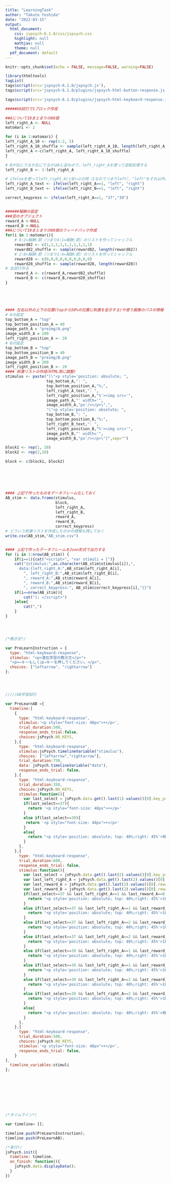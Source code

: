 ```yaml
---
title: "LearningTask"
author: "Takuto Yoshida"
date: "2022-03-15"
output: 
  html_document:
    css: jspsych-6.1.0/css/jspsych.css
    highlight: null
    mathjax: null
    theme: null
  pdf_document: default
---
```




```r
knitr::opts_chunk$set(echo = FALSE, message=FALSE, warning=FALSE)
```




```r

library(htmltools)
tagList(
tags$script(src='jspsych-6.1.0/jspsych.js'),
tags$script(src='jspsych-6.1.0/plugins/jspsych-html-button-response.js'),

tags$script(src='jspsych-6.1.0/plugins/jspsych-html-keyboard-response.js'))
```




```r


#####60試行で1ブロック作成

##Aについて10まとまりの60個
left_right_A <- NULL
matomari <- 2

for (i in 1:matomari) {
left_right_A_10 <- rep(1:2, 5)
left_right_A_10_shuffle <- sample(left_right_A_10, length(left_right_A_10))
left_right_A <-c(left_right_A, left_right_A_10_shuffle)
}

# Bが右にでるか左にでるかはAと逆なので，left_right_Aを使って逆転処理する
left_right_B <- 3-left_right_A

# ifelseを使ってleft_right_A(とB)=1の時（1なのでつまりleft），"left"をそれ以外は"right"を入れたものを作成する
left_right_A_text <- ifelse(left_right_A==1, "left", "right")
left_right_B_text <- ifelse(left_right_B==1, "left", "right")

correct_keypress <- ifelse(left_right_A==1, "37","39")


######報酬の設定
###空のオブジェクト
reward_A <-NULL
reward_B <-NULL
##Aについて10まとまりの60個のフィードバック作成
for(i in 1:matomari){
    # 8:2=報酬:罰（つまり4:1=報酬:罰）のリストを作ってシャッフル
    reward82 <- c(1,1,1,1,1,1,1,1,1,1)
    reward82_shuffle <- sample(reward82, length(reward82))
    # 2:8=報酬:罰（つまり1:4=報酬:罰）のリストを作ってシャッフル
    reward28 <- c(0,0,0,0,0,0,0,0,0,0)
    reward28_shuffle <- sample(reward28, length(reward28))
# 全試行作る
    reward_A <- c(reward_A,reward82_shuffle)
    reward_B <- c(reward_B,reward28_shuffle)
}





#### 左右以外の上下の位置(topから50%の位置に刺激を呈示する)や使う画像のパスの情報（今回は全施行で以下は変わらない）
# Aの設定
top_bottom_A = "top"
top_bottom_position_A = 40
image_path_A = "preimg/A.png"
image_width_A = 200
left_right_position_A <- 20
# Bの設定
top_bottom_B = "top"
top_bottom_position_B = 40
image_path_B = "preimg/B.png"
image_width_B = 200
left_right_position_B <- 20
#### 刺激リストの作成(HTML用に調整)
stimulus <- paste("[\"<p style='position: absolute; ",
                  top_bottom_A,": ",
                  top_bottom_position_A,"%;",
                  left_right_A_text,": ",
                  left_right_position_A,"%'><img src='",
                  image_path_A,"' width='",
                  image_width_A,"px'/></p>\",",
                  "\"<p style='position: absolute; ",
                  top_bottom_B,": ",
                  top_bottom_position_B,"%;",
                  left_right_B_text,": ",
                  left_right_position_B,"%'><img src='",
                  image_path_B,"' width='",
                  image_width_B,"px'/></p>\"]",sep="")

block1 <- rep(1, 10)
block2 <- rep(2,10)

block <- c(block1, block2)






#### 上記で作ったものをデータフレーム化しておく
AB_stim <- data.frame(stimulus,
                      block,
                      left_right_A,
                      left_right_B,
                      reward_A,
                      reward_B,
                      correct_keypress)
# どういう刺激リストを作成したのかの情報も残しておく
write.csv(AB_stim,"AB_stim.csv")


#### 上記で作ったデータフレームをJson形式で出力する
for (i in 1:nrow(AB_stim)) {
    if(i==1){cat("<script>", "var stimuli = [")}
    cat("{stimulus:",as.character(AB_stim$stimulus[i]),",
      data:{left_right_A:",AB_stim$left_right_A[i],
        ", left_right_B:",AB_stim$left_right_B[i],
        ", reward_A:",AB_stim$reward_A[i],
        ", reward_B:",AB_stim$reward_B[i],
        ", correct_keypress:", AB_stim$correct_keypress[i],"}}")
    if(i==nrow(AB_stim)){
        cat("]; </script>")
    }else{
        cat(",")
    }
}





```





```js




/*教示文*/

var PreLearnInstruction = {
  type: "html-keyboard-response",
  stimulus: "<p>潜在学習の教示文</p>"+
  "<p>←キーもしくは→キーを押してください。</p>",
  choices: ["leftarrow", "rightarrow"]
};




/////AB学習試行

var PreLearnAB ={
  timeline:[
    {
      type: "html-keyboard-response",
      stimulus:'<p style="font-size: 48px">+</p>',
      trial_duration:500,
      response_ends_trial:false,
      choices:jsPsych.NO_KEYS,
    },{
      type: "html-keyboard-response",
      stimulus:jsPsych.timelineVariable("stimulus"),
      choices: ["leftarrow","rightarrow"],
      trial_duration:750,
      data: jsPsych.timelineVariable("data"),
      response_ends_trial: false,
    },{
      type: "html-keyboard-response",
      trial_duration:350,
      choices:jsPsych.NO_KEYS,
      stimulus:function(){
        var last_select = jsPsych.data.get().last(1).values()[0].key_press;
        if(last_select==37){
          return '<p style="font-size: 48px">+</p>'
        }
        else if(last_select==39){
         return '<p style="font-size: 48px">+</p>'
        }
        else{
          return "<p style='position: absolute; top: 40%;right: 45%'>時間内に選択を行ってください</p>"
        }
      },
    },{
      type: "html-keyboard-response",
      trial_duration:600,
      response_ends_trial: false,
      stimulus:function(){
        var last_select = jsPsych.data.get().last(2).values()[0].key_press;
        var last_left_right_A = jsPsych.data.get().last(2).values()[0].left_right_A;
        var last_reward_A = jsPsych.data.get().last(2).values()[0].reward_A;
        var last_reward_B = jsPsych.data.get().last(2).values()[0].reward_B;
        if(last_select==37 && last_left_right_A==1 && last_reward_A==0 ){
          return "<p style='position: absolute; top: 40%;right: 45%'>10ポイント損失</p>"
        }
        else if(last_select==37 && last_left_right_A==1 && last_reward_A==1){
          return "<p style='position: absolute; top: 40%;right: 45%'>10ポイント獲得</p>"
        }
        else if(last_select==37 && last_left_right_A==2 && last_reward_B==0){
          return "<p style='position: absolute; top: 40%;right: 45%'>10ポイント損失</p>"
        }
        else if(last_select==37 && last_left_right_A==2 && last_reward_B==1){
          return "<p style='position: absolute; top: 40%;right: 45%'>10ポイント獲得</p>"
        }
        else if(last_select==39 && last_left_right_A==1 && last_reward_B==0){
          return "<p style='position: absolute; top: 40%;right: 45%'>10ポイント損失</p>"
        }
        else if(last_select==39 && last_left_right_A==1 && last_reward_B==1){
          return "<p style='position: absolute; top: 40%;right: 45%'>10ポイント獲得</p>"
        }
        else if(last_select==39 && last_left_right_A==2 && last_reward_A==0){
          return "<p style='position: absolute; top: 40%;right: 45%'>10ポイント損失</p>"
        }
        else if(last_select==39 && last_left_right_A==2 && last_reward_A==1){
          return "<p style='position: absolute; top: 40%;right: 45%'>10ポイント獲得</p>"
        }
        else{
          return "<p style='position: absolute; top: 40%;right: 45%'>時間内に選択を行ってください</p>"
        }
      },
    },{
      type: "html-keyboard-response",
      trial_duration:500,
      choices:jsPsych.NO_KEYS,
      stimulus:'<p style="font-size: 48px">+</p>',
      response_ends_trial: false,
    }
],
  timeline_variables:stimuli
};









/*タイムライン*/

var timeline= [];

timeline.push(PreLearnInstruction);
timeline.push(PreLearnAB);

/*実行*/
jsPsych.init({
  timeline: timeline,
  on_finish: function(){
    jsPsych.data.displayData();
  }
})


```
